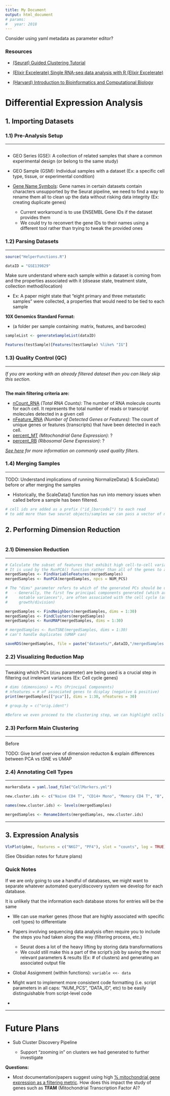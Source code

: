 ```yaml
---
title: My Document
output: html_document
# params:
#   year: 2018
---
```


Consider using yaml metadata as parameter editor?

### Resources

-   [(Seurat) Guided Clustering Tutorial](https://satijalab.org/seurat/articles/pbmc3k_tutorial.html)

-   [(Elixir Excelerate) Single RNA-seq data analysis with R (Elixir Excelerate)](https://nbisweden.github.io/excelerate-scRNAseq/session-qc/Quality_control.html)

-   [(Harvard) Introduction to Bioinformatics and Computational Biology](https://liulab-dfci.github.io/bioinfo-combio/)

# Differential Expression Analysis

## 1. Importing Datasets

### 1.1) Pre-Analysis Setup

------------------------------------------------------------------------

```         
```

-   GEO Series (GSE): A collection of related samples that share a common experimental design (or belong to the same study)

-   GEO Sample (GSM): Individual samples with a dataset (Ex: a specific cell type, tissue, or experimental condition)

-   [Gene Name Symbols]{.underline}: Gene names in certain datasets contain characters unsupported by the Seurat pipeline, we need to find a way to rename them all to clean up the data without risking data integrity (Ex: creating duplicate genes)

    -   Current workaround is to use ENSEMBL Gene IDs if the dataset provides them
    -   We could try to reconvert the gene IDs to their names using a different tool rather than trying to tweak the provided ones

### 1.2) Parsing Datasets

------------------------------------------------------------------------

```r
source("HelperFunctions.R")

dataID = "GSE139829"

```

Make sure understand where each sample within a dataset is coming from and the properties associated with it (disease state, treatment state, collection method/location)

-   Ex: A paper might state that "eight primary and three metastatic samples" were collected, a properties that would need to be tied to each sample

**10X Genomics Standard Format:**

-   (a folder per sample containing: matrix, features, and barcodes)

```r

sampleList <- generateSampleList(dataID)

Features(testSample)[Features(testSample) %like% "IG"]
```

### 1.3) Quality Control (QC)

------------------------------------------------------------------------

*If you are working with an already filtered dataset then you can likely skip this section.*

```r


```

**The main filtering criteria are:**

-   [nCount_RNA]{.underline} *(Total RNA Counts)*: The number of RNA molecule counts for each cell. It represents the total number of reads or transcript molecules detected in a given cell
-   [nFeature_RNA]{.underline} *(Number of Detected Genes or Features)*: The count of unique genes or features (transcripts) that have been detected in each cell.
-   [percent_MT]{.underline} *(Mitochondrial Gene Expression)*: ?
-   [percent_RB]{.underline} *(Ribosomal Gene Expression)*: ?

[*See here*](https://www.ncbi.nlm.nih.gov/pmc/articles/PMC4758103/) *for more information on commonly used quality filters.*

### 1.4) Merging Samples

------------------------------------------------------------------------

TODO: Understand implications of running NormalizeData() & ScaleData() before or after merging the samples

-   Historically, the ScaleData() function has run into memory issues when called before a sample has been filtered.

```r
# cell ids are added as a prefix ("id_[barcode]") to each read
# to add more than two seurat objects/samples we can pass a vector of more samples to the y parameter of the function (Ex: y=c(sample2, sample3, sample4))


```

## 2. Performing Dimension Reduction

```r

```

### 2.1) Dimension Reduction

------------------------------------------------------------------------

```r


# Calculate the subset of features that exhibit high cell-to-cell variation in the dataset (i.e. they are highly expressed in some cells and lowly expressed in others)
# It is used by the RunPCA() function rather than all of the genes to avoid redundant comparisons (such as expression of fundamental cell cycle genes?)
mergedSamples <- FindVariableFeatures(mergedSamples)
mergedSamples <- RunPCA(mergedSamples, npcs = NUM_PCS)

# The "dims" parameter refers to which of the generated PCs should be used
#   - Generally, the first few principal components generated (which are the "most 
#     notable variances"), are often associated with the cell cycle (assuming asynchronous
#     growth/division)

mergedSamples <- FindNeighbors(mergedSamples, dims = 1:30)
mergedSamples <- FindClusters(mergedSamples)
mergedSamples <- RunUMAP(mergedSamples, dims = 1:30)

# mergedSamples <- RunTSNE(mergedSamples, dims = 1:30)
# can't handle duplicates (UMAP can)

saveRDS(mergedSamples, file = paste("datasets/",dataID,"/mergedSamples.rds", sep=""))
```

### 2.2) Visualizing Reduction Map

------------------------------------------------------------------------

Tweaking which PCs (`dims` parameter) are being used is a crucial step in filtering out irrelevant variances (Ex: Cell cycle genes)

```r

# dims (dimensions) = PCs (Principal Components)
# nfeatures = # of associated genes to display (negative & positive)
print(mergedSamples[["pca"]], dims = 1:30, nfeatures = 30)

# group.by = c("orig.ident")

#Before we even proceed to the clustering step, we can highlight cells on the UMAP plot (or t-SNE) with positive expression of specific genes:
```

### 2.3) Perform Main Clustering

------------------------------------------------------------------------

Before

TODO: Give brief overview of dimension reducton & explain differences between PCA vs tSNE vs UMAP

### 2.4) Annotating Cell Types

------------------------------------------------------------------------

```r


markersData = yaml.load_file("CellMarkers.yml")

new.cluster.ids <- c("Naive CD4 T", "CD14+ Mono", "Memory CD4 T", "B", "CD8 T", "FCGR3A+ Mono", "NK", "DC", "Platelet","a","b","c","d","e","f","g")

names(new.cluster.ids) <- levels(mergedSamples)

mergedSamples <- RenameIdents(mergedSamples, new.cluster.ids)

```

------------------------------------------------------------------------

## 3. Expression Analysis

```r
VlnPlot(pbmc, features = c("NKG7", "PF4"), slot = "counts", log = TRUE)
```

(See Obsidian notes for future plans)

### Quick Notes

If we are only going to use a handful of databases, we might want to separate whatever automated query/discovery system we develop for each database.

It is unlikely that the information each database stores for entries will be the same

-   We can use marker genes (those that are highly associated with specific cell types) to differentiate

-   Papers involving sequencing data analysis often require you to include the steps you had taken along the way (filtering process, etc.)

    -   Seurat does a lot of the heavy lifting by storing data transformations
    -   We could still make this a part of the script's job by saving the most relevant parameters & results (Ex: \# of clusters) and generating an associated output file

-   Global Assignment (within functions): `variable <<- data`

-   Might want to implement more consistent code formatting (i.e. script parameters in all caps: "NUM_PCS", "DATA_ID", etc) to be easily distinguishable from script-level code

-   

------------------------------------------------------------------------

# Future Plans

-   Sub Cluster Discovery Pipeline

    -   Support "zooming in" on clusters we had generated to further investigate

**Questions:**

-   Most documentation/papers suggest using high [% mitochondrial gene expression as a filtering metric]{.underline}. How does this impact the study of genes such as **TFAM** (Mitochondrial Transcription Factor A)?
